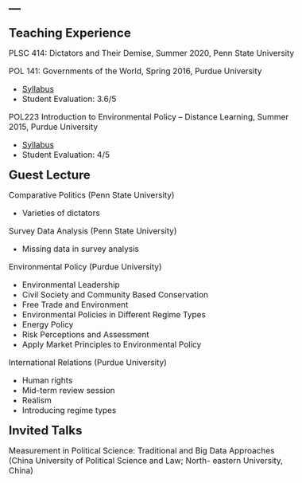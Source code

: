 ---
---
<style type="text/css">

body, td {
   font-size: 16px;
}
code.r{
  font-size: 12px;
}
pre {
  font-size: 12px
}
</style>

<link rel="stylesheet" href="styles.css" type="text/css">

<font size='5'><b> Teaching Experience </b></font>

PLSC 414: Dictators and Their Demise, Summer 2020, Penn State University

POL 141: Governments of the World, Spring 2016, Purdue University

* [Syllabus](syllabus141.pdf)
* Student Evaluation: 3.6/5

POL223 Introduction to Environmental Policy – Distance Learning, Summer 2015, Purdue University

* [Syllabus](POL223summer2015.pdf)
* Student Evaluation: 4/5

<font size='5'><b> Guest Lecture </b></font>

Comparative Politics (Penn State University)

* Varieties of dictators

Survey Data Analysis (Penn State University)

* Missing data in survey analysis

Environmental Policy (Purdue University)

* Environmental Leadership
* Civil Society and Community Based Conservation
* Free Trade and Environment
* Environmental Policies in Different Regime Types
* Energy Policy
* Risk Perceptions and Assessment
* Apply Market Principles to Environmental Policy

International Relations (Purdue University)

* Human rights
* Mid-term review session
* Realism
* Introducing regime types

<font size='5'><b> Invited Talks </b></font>

Measurement in Political Science: Traditional and Big Data Approaches (China University of Political Science and Law; North- eastern University, China)



